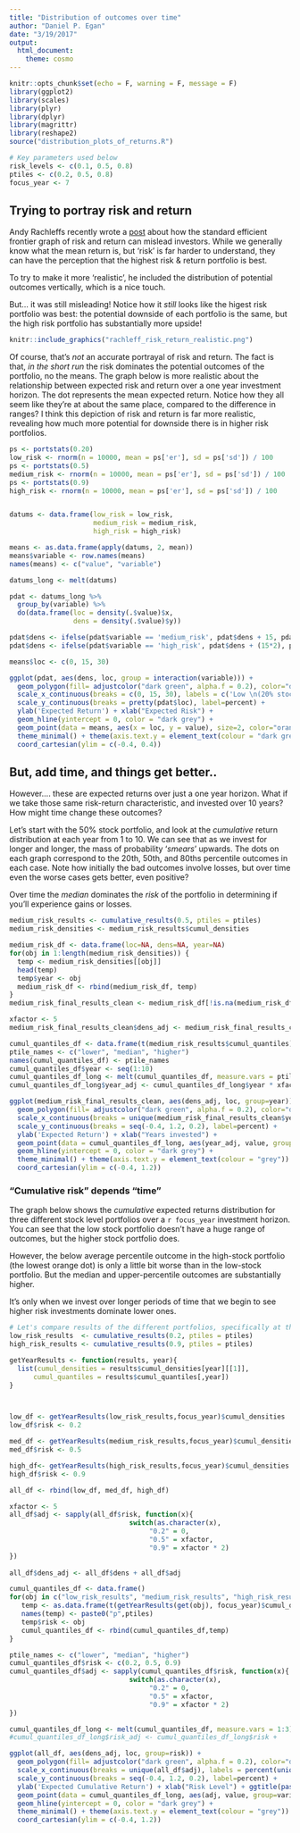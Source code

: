 ```yaml
---
title: "Distribution of outcomes over time"
author: "Daniel P. Egan"
date: "3/19/2017"
output: 
  html_document: 
    theme: cosmo
---
```


```r
knitr::opts_chunk$set(echo = F, warning = F, message = F)
library(ggplot2)
library(scales)
library(plyr)
library(dplyr)
library(magrittr)
library(reshape2)
source("distribution_plots_of_returns.R")

# Key parameters used below
risk_levels <- c(0.1, 0.5, 0.8)
ptiles <- c(0.2, 0.5, 0.8)
focus_year <- 7
```

## Trying to portray risk and return
Andy Rachleffs recently wrote a [post](http://seekingalpha.com/article/4056039-risk-simple-appears?page=2) about how the standard efficient frontier graph of risk and return can mislead investors. While we generally know what the mean return is, but 'risk' is far harder to understand, they can have the perception that the highest risk & return portfolio is best. 

To try to make it more 'realistic', he included the distribution of potential outcomes vertically, which is a nice touch. 

But... it was still misleading! Notice how it _still_ looks like the higest risk portfolio was best: the potential downside of each portfolio is the same, but the high risk portfolio has substantially more upside! 

```r
knitr::include_graphics("rachleff_risk_return_realistic.png")
```


Of course, that's *_not_* an accurate portrayal of risk and return.  The fact is that, *_in the short run_* the risk dominates the potential outcomes of the portfolio, no the means. 
The graph below is more realistic about the relationship between expected risk and return over a one year investment horizon. The dot represents the mean expected return. Notice how they all seem like they're at about the same place, compared to the difference in ranges? I think this depiction of risk and return is far more realistic, revealing how much more potential for downside there is in higher risk portfolios. 

```r
ps <- portstats(0.20)
low_risk <- rnorm(n = 10000, mean = ps['er'], sd = ps['sd']) / 100
ps <- portstats(0.5)
medium_risk <- rnorm(n = 10000, mean = ps['er'], sd = ps['sd']) / 100
ps <- portstats(0.9)
high_risk <- rnorm(n = 10000, mean = ps['er'], sd = ps['sd']) / 100


datums <- data.frame(low_risk = low_risk, 
                     medium_risk = medium_risk, 
                     high_risk = high_risk)

means <- as.data.frame(apply(datums, 2, mean))
means$variable <- row.names(means)
names(means) <- c("value", "variable")
```


```r
datums_long <- melt(datums)

pdat <- datums_long %>%
  group_by(variable) %>%
  do(data.frame(loc = density(.$value)$x,
                dens = density(.$value)$y))

pdat$dens <- ifelse(pdat$variable == 'medium_risk', pdat$dens + 15, pdat$dens)
pdat$dens <- ifelse(pdat$variable == 'high_risk', pdat$dens + (15*2), pdat$dens)

means$loc <- c(0, 15, 30)

ggplot(pdat, aes(dens, loc, group = interaction(variable))) + 
  geom_polygon(fill= adjustcolor("dark green", alpha.f = 0.2), color="dark green") +
  scale_x_continuous(breaks = c(0, 15, 30), labels = c('Low \n(20% stocks)', 'Medium \n(50% stocks)',"High \n(90% stocks)")) +
  scale_y_continuous(breaks = pretty(pdat$loc), label=percent) + 
  ylab('Expected Return') + xlab("Expected Risk") + 
  geom_hline(yintercept = 0, color = "dark grey") +
  geom_point(data = means, aes(x = loc, y = value), size=2, color="orange") +
  theme_minimal() + theme(axis.text.y = element_text(colour = "dark grey")) + 
  coord_cartesian(ylim = c(-0.4, 0.4)) 


```


## But, add time, and things get better..
However.... these are expected returns over just a one year horizon. What if we take those same risk-return characteristic, and invested over 10 years? How might time change these outcomes? 

Let's start with the 50% stock portfolio, and look at the _cumulative_ return distribution at each year from 1 to 10. We can see that as we invest for longer and longer, the mass of probability '_smears_' upwards. The dots on each graph correspond to the 20th, 50th, and 80ths percentile outcomes in each case. Note how initially the bad outcomes involve losses, but over time even the worse cases gets better, even positive? 

Over time the _median_ dominates the _risk_ of the portfolio in determining if you'll experience gains or losses. 

```r

medium_risk_results <- cumulative_results(0.5, ptiles = ptiles)
medium_risk_densities <- medium_risk_results$cumul_densities

medium_risk_df <- data.frame(loc=NA, dens=NA, year=NA)
for(obj in 1:length(medium_risk_densities)) {
  temp <- medium_risk_densities[[obj]]
  head(temp)
  temp$year <- obj
  medium_risk_df <- rbind(medium_risk_df, temp)
}
medium_risk_final_results_clean <- medium_risk_df[!is.na(medium_risk_df$year),]

xfactor <- 5
medium_risk_final_results_clean$dens_adj <- medium_risk_final_results_clean$dens + (xfactor * medium_risk_final_results_clean$year)

cumul_quantiles_df <- data.frame(t(medium_risk_results$cumul_quantiles))
ptile_names <- c("lower", "median", "higher")
names(cumul_quantiles_df) <- ptile_names
cumul_quantiles_df$year <- seq(1:10)
cumul_quantiles_df_long <- melt(cumul_quantiles_df, measure.vars = ptile_names)
cumul_quantiles_df_long$year_adj <- cumul_quantiles_df_long$year * xfactor
```

```r
ggplot(medium_risk_final_results_clean, aes(dens_adj, loc, group=year)) + 
  geom_polygon(fill= adjustcolor("dark green", alpha.f = 0.2), color="dark green") +
  scale_x_continuous(breaks = unique(medium_risk_final_results_clean$year)*xfactor, labels = unique(medium_risk_final_results_clean$year)) + 
  scale_y_continuous(breaks = seq(-0.4, 1.2, 0.2), label=percent) +
  ylab('Expected Return') + xlab("Years invested") + 
  geom_point(data = cumul_quantiles_df_long, aes(year_adj, value, group=variable), color="orange") +
  geom_hline(yintercept = 0, color = "dark grey") +
  theme_minimal() + theme(axis.text.y = element_text(colour = "grey")) + 
  coord_cartesian(ylim = c(-0.4, 1.2)) 
```

### "Cumulative risk" depends "time"
The graph below shows the _cumulative_ expected returns distribution for three different stock level portfolios over a `r focus_year` investment horizon. You can see that the low stock portfolio doesn't have a huge range of outcomes, but the higher stock portfolio does. 

However, the below average percentile outcome in the high-stock portfolio (the lowest orange dot) is only a little bit worse than in the low-stock portfolio. But the median and upper-percentile outcomes are substantially higher. 

It's only when we invest over longer periods of time that we begin to see higher risk investments dominate lower ones. 

```r
# Let's compare results of the different portfolios, specifically at the 10 year horizon. 
low_risk_results  <- cumulative_results(0.2, ptiles = ptiles)
high_risk_results <- cumulative_results(0.9, ptiles = ptiles)

getYearResults <- function(results, year){
  list(cumul_densities = results$cumul_densities[year][[1]], 
      cumul_quantiles = results$cumul_quantiles[,year])
}



low_df <- getYearResults(low_risk_results,focus_year)$cumul_densities
low_df$risk <- 0.2

med_df <- getYearResults(medium_risk_results,focus_year)$cumul_densities
med_df$risk <- 0.5

high_df<- getYearResults(high_risk_results,focus_year)$cumul_densities
high_df$risk <- 0.9

all_df <- rbind(low_df, med_df, high_df)

xfactor <- 5
all_df$adj <- sapply(all_df$risk, function(x){
                              switch(as.character(x), 
                                   "0.2" = 0, 
                                   "0.5" = xfactor,
                                   "0.9" = xfactor * 2)
})
                     
all_df$dens_adj <- all_df$dens + all_df$adj

cumul_quantiles_df <- data.frame()
for(obj in c("low_risk_results", "medium_risk_results", "high_risk_results")){
   temp <- as.data.frame(t(getYearResults(get(obj), focus_year)$cumul_quantiles))
   names(temp) <- paste0("p",ptiles)
   temp$risk <- obj
   cumul_quantiles_df <- rbind(cumul_quantiles_df,temp)
}

ptile_names <- c("lower", "median", "higher")
cumul_quantiles_df$risk <- c(0.2, 0.5, 0.9)
cumul_quantiles_df$adj <- sapply(cumul_quantiles_df$risk, function(x){
                              switch(as.character(x), 
                                   "0.2" = 0, 
                                   "0.5" = xfactor,
                                   "0.9" = xfactor * 2)
})

cumul_quantiles_df_long <- melt(cumul_quantiles_df, measure.vars = 1:3)
#cumul_quantiles_df_long$risk_adj <- cumul_quantiles_df_long$risk +
```

```r
ggplot(all_df, aes(dens_adj, loc, group=risk)) + 
  geom_polygon(fill= adjustcolor("dark green", alpha.f = 0.2), color="dark green") +
  scale_x_continuous(breaks = unique(all_df$adj), labels = percent(unique(all_df$risk))) + 
  scale_y_continuous(breaks = seq(-0.4, 1.2, 0.2), label=percent) +
  ylab('Expected Cumulative Return') + xlab("Risk Level") + ggtitle(paste0("Expected final return distributions\nover a ", focus_year, " holding period for different risk levels")) + 
  geom_point(data = cumul_quantiles_df_long, aes(adj, value, group=variable), color="orange") +
  geom_hline(yintercept = 0, color = "dark grey") +
  theme_minimal() + theme(axis.text.y = element_text(colour = "grey")) + 
  coord_cartesian(ylim = c(-0.4, 1.2)) 
```

